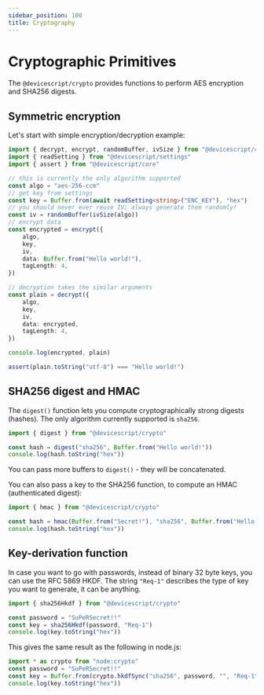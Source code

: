 ```yaml
---
sidebar_position: 100
title: Cryptography
---
```


# Cryptographic Primitives

The `@devicescript/crypto` provides functions to perform AES encryption and SHA256 digests.

## Symmetric encryption

Let's start with simple encryption/decryption example:

```ts
import { decrypt, encrypt, randomBuffer, ivSize } from "@devicescript/crypto"
import { readSetting } from "@devicescript/settings"
import { assert } from "@devicescript/core"

// this is currently the only algorithm supported
const algo = "aes-256-ccm"
// get key from settings
const key = Buffer.from(await readSetting<string>("ENC_KEY"), "hex")
// you should never ever reuse IV; always generate them randomly!
const iv = randomBuffer(ivSize(algo))
// encrypt data
const encrypted = encrypt({
    algo,
    key,
    iv,
    data: Buffer.from("Hello world!"),
    tagLength: 4,
})

// decryption takes the similar arguments
const plain = decrypt({
    algo,
    key,
    iv,
    data: encrypted,
    tagLength: 4,
})

console.log(encrypted, plain)

assert(plain.toString("utf-8") === "Hello world!")
```

## SHA256 digest and HMAC

The `digest()` function lets you compute cryptographically strong digests (hashes).
The only algorithm currently supported is `sha256`.

```ts
import { digest } from "@devicescript/crypto"

const hash = digest("sha256", Buffer.from("Hello world!"))
console.log(hash.toString("hex"))
```

You can pass more buffers to `digest()` - they will be concatenated.

You can also pass a key to the SHA256 function, to compute an HMAC (authenticated digest):

```ts
import { hmac } from "@devicescript/crypto"

const hash = hmac(Buffer.from("Secret!"), "sha256", Buffer.from("Hello world!"))
console.log(hash.toString("hex"))
```

## Key-derivation function

In case you want to go with passwords, instead of binary 32 byte keys,
you can use the RFC 5869 HKDF.
The string `"Req-1"` describes the type of key you want to generate,
it can be anything.

```ts
import { sha256Hkdf } from "@devicescript/crypto"

const password = "SuPeRSecret!!"
const key = sha256Hkdf(password, "Req-1")
console.log(key.toString("hex"))
```

This gives the same result as the following in node.js:

```ts skip
import * as crypto from "node:crypto"
const password = "SuPeRSecret!!"
const key = Buffer.from(crypto.hkdfSync("sha256", password, "", "Req-1", 32))
console.log(key.toString("hex"))
```
